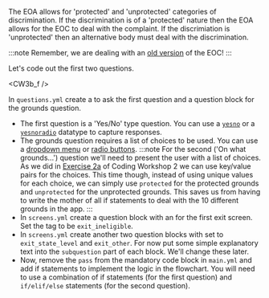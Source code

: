 

The EOA allows for 'protected' and 'unprotected' categories of discrimination.  If the
discrimination is of a 'protected' nature then the EOA allows for the EOC to deal with
the complaint.  If the discrimiation is 'unprotected' then an alternative body must
deal with the discrimination.

:::note
Remember, we are dealing with an [old version](../coding_workshop_3/#the-exercise) of the EOC!
:::

Let's code out the first two questions.

<CW3b_f />


In `questions.yml` create a <DisplayGlossaryItem item='questionblock' /> to ask the first
question and a question block for the grounds question.
* The first question is a 'Yes/No' type question.  You can use a [`yesno`](https://docassemble.org/docs/fields.html#yesornoquestions)
or a [`yesnoradio`](https://docassemble.org/docs/fields.html/yes) datatype to capture responses.
* The grounds question requires a list of choices to be used.  You can use a
[dropdown menu](https://docassemble.org/docs/fields.html/yes) or
[radio buttons](https://docassemble.org/docs/fields.html/yes).
    :::note
    For the second ('On what grounds...') question we'll need to present the user with a 
    list of choices.  As we did in [Exercise 2a](/docs/coding_exercises/coding_workshop_2/cw2a) of
    Coding Workshop 2 we can use
    key/value pairs for the choices.  This time though, instead of using unique values for each
    choice, we can simply use `protected` for the protected grounds and `unprotected` for the
    unprotected grounds.  This saves us from having to write the mother of all if statements
    to deal with the 10 different grounds in the app.
    :::
* In `screens.yml` create a question block with an <DisplayGlossaryItem item='eventtag' />
for the first exit screen.  Set the tag to be `exit_ineligible`.
* In `screens.yml` create another two question blocks with <DisplayGlossaryItem item='eventtag' plural />
set to `exit_state_level` and `exit_other`.  For now put some simple explanatory text into the
`subquestion` part of each block.  We'll change these later.
* Now, remove the `pass` from the mandatory code block in `main.yml` and add if statements to implement the logic
in the flowchart. You will need to use a combination of if statements (for the first question) and 
`if/elif/else` statements (for the second question). 